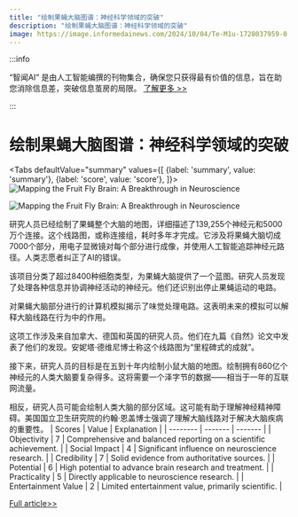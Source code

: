 ```yaml
---
title: "绘制果蝇大脑图谱：神经科学领域的突破"
description: "绘制果蝇大脑图谱：神经科学领域的突破"
image: https://image.informedainews.com/2024/10/04/Te-M1u-1728037959-0.jpg
---
```



:::info

“智闻AI“ 是由人工智能编撰的刊物集合，确保您只获得最有价值的信息，旨在助您消除信息差，突破信息茧房的局限。  [了解更多 >>](/)

:::

# 绘制果蝇大脑图谱：神经科学领域的突破


<Tabs
	defaultValue="summary"
	values={[
	{label: 'summary', value: 'summary'},
	{label: 'score', value: 'score'},
]}>
<TabItem value="summary">
<img
  src="https://image.informedainews.com/2024/10/04/Te-M1u-1728037959-0.jpg"
  alt="Mapping the Fruit Fly Brain: A Breakthrough in Neuroscience"
/>

<img
  src="https://image.informedainews.com/2024/10/04/Te-vkD-1728037959-1.jpg"
  alt="Mapping the Fruit Fly Brain: A Breakthrough in Neuroscience"
/>



研究人员已经绘制了果蝇整个大脑的地图，详细描述了139,255个神经元和5000万个连接。这个线路图，或称连接组，耗时多年才完成。它涉及将果蝇大脑切成7000个部分，用电子显微镜对每个部分进行成像，并使用人工智能追踪神经元路径。人类志愿者纠正了AI的错误。

该项目分类了超过8400种细胞类型，为果蝇大脑提供了一个蓝图。研究人员发现了处理各种信息并协调神经活动的神经元。他们还识别出停止果蝇运动的电路。

对果蝇大脑部分进行的计算机模拟揭示了味觉处理电路。这表明未来的模拟可以解释大脑线路在行为中的作用。

这项工作涉及来自加拿大、德国和英国的研究人员。他们在九篇《自然》论文中发表了他们的发现。安妮塔·德维尼博士称这个线路图为“里程碑式的成就”。

接下来，研究人员的目标是在五到十年内绘制小鼠大脑的地图。绘制拥有860亿个神经元的人类大脑要复杂得多。这将需要一个泽字节的数据——相当于一年的互联网流量。

相反，研究人员可能会绘制人类大脑的部分区域。这可能有助于理解神经精神障碍。美国国立卫生研究院的约翰·恩盖博士强调了理解大脑线路对于解决大脑疾病的重要性。
</TabItem>
<TabItem value="score">
	| Scores     | Value   | Explanation |
	| -------- | ------- | ------- |
	| Objectivity  | 7    | Comprehensive and balanced reporting on a scientific achievement.    |
	| Social Impact | 4     | Significant influence on neuroscience research.    |
	| Credibility    | 7    | Solid evidence from authoritative sources.    |
	| Potential    | 6    | High potential to advance brain research and treatment.    |
	| Practicality    | 5    | Directly applicable to neuroscience research.    |
	| Entertainment Value    | 2    | Limited entertainment value, primarily scientific.    |
</TabItem>
</Tabs>

[Full article>>](https://www.theguardian.com/science/2024/oct/02/fruit-fly-brain-connections-wiring-diagram-neuroscience)
